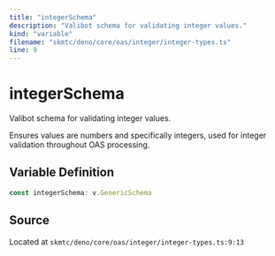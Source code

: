 ```yaml
---
title: "integerSchema"
description: "Valibot schema for validating integer values."
kind: "variable"
filename: "skmtc/deno/core/oas/integer/integer-types.ts"
line: 9
---
```


# integerSchema

Valibot schema for validating integer values.

Ensures values are numbers and specifically integers,
used for integer validation throughout OAS processing.

## Variable Definition

```typescript
const integerSchema: v.GenericSchema
```

## Source

Located at `skmtc/deno/core/oas/integer/integer-types.ts:9:13`
